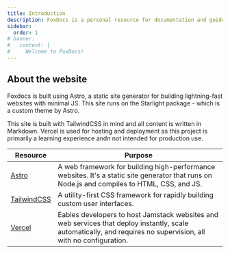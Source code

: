 ```yaml
---
title: Introduction
description: FoxDocs is a personal resource for documentation and guides relating to PHP, Laravel, and other web development topics.
sidebar:
  order: 1
# banner:
#   content: |
#     Welcome to FoxDocs!
---
```


## About the website
Foxdocs is built using Astro, a static site generator for building lightning-fast websites with minimal JS. This site runs on the Starlight package - which is a custom theme by Astro.

This site is built with TailwindCSS in mind and all content is written in Markdown. Vercel is used for hosting and deployment as this project is primarily a learning experience andn not intended for production use.


| Resource    | Purpose |
| ----------- | ----------- |
| [Astro](https://astro.build/)           | A web framework for building high-performance websites. It's a static site generator that runs on Node.js and compiles to HTML, CSS, and JS. |
| [TailwindCSS](https://tailwindcss.com/) | A utility-first CSS framework for rapidly building custom user interfaces. |
| [Vercel](https://vercel.com/)           | Eables developers to host Jamstack websites and web services that deploy instantly, scale automatically, and requires no supervision, all with no configuration. |